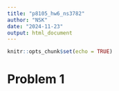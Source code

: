 ```yaml
---
title: "p8105_hw6_ns3782"
author: "NSK"
date: "2024-11-23"
output: html_document
---
```


```r

knitr::opts_chunk$set(echo = TRUE)

```

# Problem 1


```r

```
